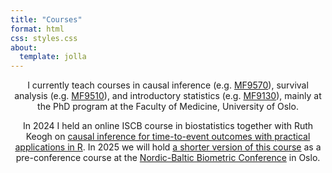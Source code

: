 ```yaml
---
title: "Courses"
format: html
css: styles.css
about:
  template: jolla
---
```

<center>

I currently teach courses in causal inference (e.g. [MF9570](https://www.uio.no/studier/emner/medisin/med/MF9570/){target="_blank"}), survival analysis (e.g. [MF9510](https://www.uio.no/studier/emner/medisin/med/MF9510E/){target="_blank"}), and introductory statistics (e.g. [MF9130](https://www.uio.no/studier/emner/medisin/med/MF9130E/){target="_blank"}), mainly at the PhD program at the Faculty of Medicine, University of Oslo.

In 2024 I held an online ISCB course in biostatistics together with Ruth Keogh on [causal inference for time-to-event outcomes with practical applications in R](iscbcourse){target="_blank"}. In 2025 we will hold [a shorter version of this course](nbbccourse){target="_blank"} as a pre-conference course at the [Nordic-Baltic Biometric Conference](https://www.nbbc2025.com){target="_blank"} in Oslo.
